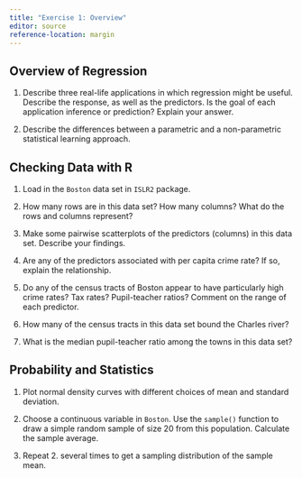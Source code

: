 ```yaml
---
title: "Exercise 1: Overview"
editor: source
reference-location: margin
---
```


::: callout-note

:::

## Overview of Regression
<!-- ISL 2.4 2.6 -->
1. Describe three real-life applications in which regression might be useful. Describe the response, as well as the predictors. Is the goal of each application inference or prediction? Explain your answer.

2. Describe the differences between a parametric and a non-parametric statistical learning approach.

## Checking Data with R
<!-- ISL 2.10 -->
1. Load in the `Boston` data set in `ISLR2` package.

2. How many rows are in this data set? How many columns? What do the rows and columns represent?

3. Make some pairwise scatterplots of the predictors (columns) in this data set. Describe your findings.

4. Are any of the predictors associated with per capita crime rate? If so, explain the relationship.

5. Do any of the census tracts of Boston appear to have particularly high crime rates? Tax rates? Pupil-teacher ratios? Comment on the range of each predictor.

6. How many of the census tracts in this data set bound the Charles river?

7. What is the median pupil-teacher ratio among the towns in this data set?

<!-- 8. Which census tract of Boston has lowest median value of owneroccupied homes? What are the values of the other predictors for that census tract, and how do those values compare to the overall ranges for those predictors? Comment on your findings. -->

<!-- 9. In this data set, how many of the census tracts average more than seven rooms per dwelling? More than eight rooms per dwelling? Comment on the census tracts that average more than eight rooms per dwelling. -->



## Probability and Statistics
<!-- ROS 3.3, 4.5 -->
1. Plot normal density curves with different choices of mean and standard deviation.

2. Choose a continuous variable in `Boston`. Use the `sample()` function to draw a simple random sample of size 20 from this population. Calculate the sample average.

3. Repeat 2. several times to get a sampling distribution of the sample mean.

